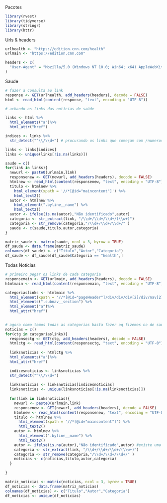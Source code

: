 Pacotes

```r
library(rvest)
library(tidyverse)
library(stringr)
library(httr)
```

Urls & headers

```r
urlhealth <- "https://edition.cnn.com/health"
urlmain <- "https://edition.cnn.com"

headers <- c(
  "User-Agent" = "Mozilla/5.0 (Windows NT 10.0; Win64; x64) AppleWebKit/537.36 (KHTML, like Gecko) Chrome/58.0.3029.110 Safari/537.36"
)
```

Saude

```r
# fazer a consulta ao link
response <- GET(urlhealth, add_headers(headers), decode = FALSE)
html <- read_html(content(response, "text", encoding = "UTF-8"))

# achando os links das notícias de saúde

links <- html %>%
  html_elements("a")%>%
  html_attr("href")

indices <- links %>%
  str_detect("^\\/\\d+") # procurando os links que começam com /numeros

links <- links[indices]
links <- unique(links[!is.na(links)])

saude = c()
for(link in links){
  newurl <- paste0(urlmain,link)
  responsenew <- GET(newurl, add_headers(headers), decode = FALSE)
  htmlnew <- read_html(content(responsenew, "text", encoding = "UTF-8"))
  titulo <- htmlnew %>%
    html_element(xpath = '//*[@id="maincontent"]') %>%
    html_text2()
  autor <- htmlnew %>%
    html_element(".byline__name") %>%
    html_text2()
  autor <- ifelse(is.na(autor),"Não identificado",autor)
  categoria <- str_extract(link, "/\\d+/\\d+/\\d+/(\\w+)")
  categoria <- str_remove(categoria,"/\\d+/\\d+/\\d+/" )
  saude <- c(saude,titulo,autor,categoria)
}

matriz_saude <- matrix(saude, ncol = 3, byrow = TRUE)
df_saude <- data.frame(matriz_saude)
colnames(df_saude) <- c("Titulo","Autor","Categoria")
df_saude <- df_saude[df_saude$Categoria == "health",]
```

Todas Notícias

```r
# primeiro pegar os links de cada categoria
responsemain <- GET(urlmain, add_headers(headers), decode = FALSE)
htmlmain <- read_html(content(responsemain, "text", encoding = "UTF-8"))

categoriaslinks <- htmlmain %>%
  html_element(xpath = '//*[@id="pageHeader"]/div/div/div[2]/div/nav[2]/ul')%>%
  html_elements(".subnav__section") %>%
  html_element("a")%>%
  html_attr("href")
  

# agora como temos todas as categorias basta fazer oq fizemos no de saúde só que para cada uma
noticias = c()
for(ctg in categoriaslinks){
  responsectg <- GET(ctg, add_headers(headers), decode = FALSE)
  htmlctg <- read_html(content(responsectg, "text", encoding = "UTF-8"))
  
  linksnoticias <- htmlctg %>%
  html_elements("a")%>%
  html_attr("href")

  indicesnoticias <- linksnoticias %>%
  str_detect("^\\/\\d+")
  
  linksnoticias <- linksnoticias[indicesnoticias]
  linksnoticias <- unique(linksnoticias[!is.na(linksnoticias)])
  
  for(link in linksnoticias){
    newurl <- paste0(urlmain,link)
    responsenew <- GET(newurl, add_headers(headers), decode = FALSE)
    htmlnew <- read_html(content(responsenew, "text", encoding = "UTF-8"))
    titulo <- htmlnew %>%
      html_element(xpath = '//*[@id="maincontent"]') %>%
      html_text2()
    autor <- htmlnew %>%
      html_element(".byline__name") %>%
      html_text2()
    autor <- ifelse(is.na(autor),"Não identificado",autor) #existe uma tratativa melhor para esses autores que deram NA
    categoria <- str_extract(link, "/\\d+/\\d+/\\d+/(\\w+)")
    categoria <- str_remove(categoria,"/\\d+/\\d+/\\d+/" )
    noticias <- c(noticias,titulo,autor,categoria)
  }
  
}

matriz_noticias <- matrix(noticias, ncol = 3, byrow = TRUE)
df_noticias <- data.frame(matriz_noticias)
colnames(df_noticias) <- c("Titulo","Autor","Categoria")
df_noticias <- unique(df_noticias)
```
